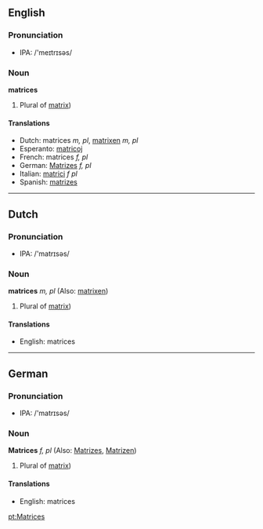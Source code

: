==English==
===Pronunciation===
*IPA: /'meɪtrɪsəs/

===Noun===
'''matrices'''

# Plural of [[matrix]])

====Translations====
*Dutch: matrices ''m, pl'', [[matrixen]] ''m, pl''
*Esperanto: [[matricoj]]
*French: matrices ''f, pl''
*German: [[Matrizes]] ''f, pl''
*Italian: [[matrici]] ''f pl''
*Spanish: [[matrizes]]

----
==Dutch==
===Pronunciation===
*IPA: /'matrɪsəs/

===Noun===
'''matrices''' ''m, pl'' (Also: [[matrixen]])

# Plural of [[matrix]])

====Translations====
*English: matrices

----
==German==
===Pronunciation===
*IPA: /'matrɪsəs/

===Noun===
'''Matrices''' ''f, pl'' (Also: [[Matrizes]], [[Matrizen]])

# Plural of [[matrix]])

====Translations====
*English: matrices

[[pt:Matrices]]
